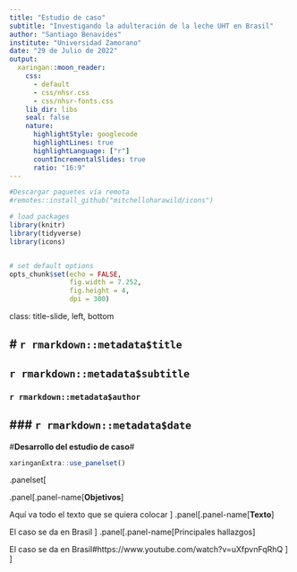 ---
title: "Estudio de caso"
subtitle: "Investigando la adulteración de la leche UHT en Brasil"
author: "Santiago Benavides"
institute: "Universidad Zamorano"
date: "29 de Julio de 2022"
output:
  xaringan::moon_reader:
    css: 
      - default
      - css/nhsr.css
      - css/nhsr-fonts.css
    lib_dir: libs
    seal: false
    nature:
      highlightStyle: googlecode
      highlightLines: true
      highlightLanguage: ["r"]
      countIncrementalSlides: true
      ratio: "16:9"
---
```{r setup, include = FALSE}
#Descargar paquetes vía remota
#remotes::install_github("mitchelloharawild/icons") 

# load packages
library(knitr)
library(tidyverse)
library(icons)


# set default options
opts_chunk$set(echo = FALSE,
               fig.width = 7.252,
               fig.height = 4,
               dpi = 300)
```

class: title-slide, left, bottom

# `r rmarkdown::metadata$title`
----
## **`r rmarkdown::metadata$subtitle`**
### `r rmarkdown::metadata$author`
### `r rmarkdown::metadata$date`
---
#**Desarrollo del estudio de caso**#
```{r}
xaringanExtra::use_panelset()
```
.panelset[

.panel[.panel-name[**Objetivos**]

Aquí va todo el texto que se quiera colocar
]
.panel[.panel-name[**Texto**]

El caso se da en Brasil
]
.panel[.panel-name[Principales hallazgos]

El caso se da en Brasil#https://www.youtube.com/watch?v=uXfpvnFqRhQ
]
]


